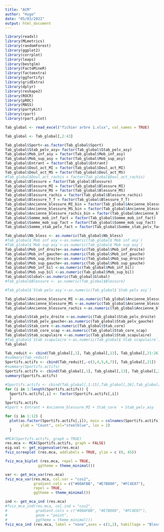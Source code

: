 ---
title: "ACM"
author: "Hugo"
date: "05/03/2022"
output: html_document
---

```{r}
library(readxl)
library(MLmetrics)
library(randomForest)
library(ggplot2)
library(corrplot)
library(leaps)
library(bestglm)
library(FactoMineR)
library(factoextra)
library(ggfortify)
library(gridExtra)
library(dplyr)
library(reshape2)
library(ROCR)
library(pROC)
library(MASS)
library(partykit)
library(rpart)
library(rpart.plot)
```

```{r}
Tab_global <- read_excel("fichier arbre 1.xlsx", col_names = TRUE)

Tab_global <- Tab_global[,2:43]

Tab_global$Sport<-as.factor(Tab_global$Sport)
Tab_global$Stab_pelv_asy= factor(Tab_global$Stab_pelv_asy)
Tab_global$Mob_inf_asy = factor(Tab_global$Mob_inf_asy)
Tab_global$Mob_sup_asy = factor(Tab_global$Mob_sup_asy)
Tab_global$Entrant = factor(Tab_global$Entrant)
Tab_global$Doul_act_MI = factor(Tab_global$Doul_act_MI)
Tab_global$Doul_act_MS = factor(Tab_global$Doul_act_MS)
#Tab_global$Doul_act_rachis = factor(Tab_global$Doul_act_rachis)
Tab_global$Blessure = factor(Tab_global$Blessure)
Tab_global$Blessure_MI = factor(Tab_global$Blessure_MI)
Tab_global$Blessure_MS = factor(Tab_global$Blessure_MS)
Tab_global$Blessure_rachis = factor(Tab_global$Blessure_rachis)
Tab_global$Blessure_T_T = factor(Tab_global$Blessure_T_T)
Tab_global$Ancienne_blessure_MI_bin = factor(Tab_global$Ancienne_blessure_MI_bin)
Tab_global$Ancienne_blessure_MS_bin = factor(Tab_global$Ancienne_blessure_MS_bin)
Tab_global$Ancienne_blessure_rachis_bin = factor(Tab_global$Ancienne_blessure_rachis_bin)
Tab_global$Somme_mob_inf_fact = factor(Tab_global$Somme_mob_inf_fact)
Tab_global$Somme_mob_sup_fact = factor(Tab_global$Somme_mob_sup_fact)
Tab_global$Somme_stab_pelv_fact = factor(Tab_global$Somme_stab_pelv_fact)

Tab_global$Nb_bless <- as.numeric(Tab_global$Nb_bless)
#Tab_global$`Mob inf asy`<-as.numeric(Tab_global$`Mob inf asy`)
#Tab_global$`Mob sup asy`<-as.numeric(Tab_global$`Mob sup asy`)
Tab_global$Mob_inf_droite<-as.numeric(Tab_global$Mob_inf_droite)
Tab_global$Mob_inf_gauche<-as.numeric(Tab_global$Mob_inf_gauche)
Tab_global$Mob_sup_droite<-as.numeric(Tab_global$Mob_sup_droite)
Tab_global$Mob_sup_gauche<-as.numeric(Tab_global$Mob_sup_gauche)
Tab_global$Mob_inf_bil <-as.numeric(Tab_global$Mob_inf_bil)
Tab_global$Mob_sup_bil <-as.numeric(Tab_global$Mob_sup_bil)
Tab_global$Global<-as.numeric(Tab_global$Global)
#Tab_global$Blessure <- as.numeric(Tab_global$Blessure)

#Tab_global$`Stab pelv asy`<-as.numeric(Tab_global$`Stab pelv asy`)

Tab_global$Ancienne_blessure_MI <-as.numeric(Tab_global$Ancienne_blessure_MI)
Tab_global$Ancienne_blessure_MS <-as.numeric(Tab_global$Ancienne_blessure_MS)
Tab_global$Ancienne_blessure_rachis <-as.numeric(Tab_global$Ancienne_blessure_rachis)

Tab_global$Stab_pelv_droite <-as.numeric(Tab_global$Stab_pelv_droite)
Tab_global$Stab_pelv_gauche<-as.numeric(Tab_global$Stab_pelv_gauche)
Tab_global$Stab_core <-as.numeric(Tab_global$Stab_core)
Tab_global$Stab_core_scap <-as.numeric(Tab_global$Stab_core_scap)
Tab_global$Stab_scapulaire <-as.numeric(Tab_global$Stab_scapulaire)
#Tab_global$`Stab scapulaire`<-as.numeric(Tab_global$`Stab scapulaire`)
Tab_global
```

```{r}

Tab_reduit <- cbind(Tab_global[,1], Tab_global[,13], Tab_global[,21:26],Tab_global[,30],Tab_global[,31:33], Tab_global[,37:38], Tab_global[,40:41])
#summary(Tab_reduit)
Sportifs.actifs <- cbind(Tab_reduit[,-c(3,4,5,6,7)], Tab_global[,21])
#summary(Sportifs.actifs)
Sportifs.actifs <- cbind(Tab_global[,1], Tab_global[,13], Tab_global[,26],Tab_global[,30],Tab_global[,31], Tab_global[,37], Tab_global[,21])
summary(Sportifs.actifs)
```




```{r}
#Sportifs.actifs <- cbind(Tab_global[,1:15],Tab_global[,26],Tab_global[,30:31],Tab_global[,33:34],Tab_global[,21])
for (i in 1:length(Sportifs.actifs)) {
  Sportifs.actifs[,i] <- factor(Sportifs.actifs[,i])
  }
Sportifs.actifs
#Sport + Entrant + Ancienne_blessure_MI + Stab_core  + Stab_pelv_asy
```


```{r}
for (i in 1:12) {
  plot(as.factor(Sportifs.actifs[,i]), main = colnames(Sportifs.actifs)[i],
       ylab = "Count", col="steelblue", las = 2)
  }
```


```{r}
#MCA(Sportifs.actifs, graph = TRUE)
res.mca <- MCA(Sportifs.actifs, graph = FALSE)
eig.val <- get_eigenvalue(res.mca)
fviz_screeplot (res.mca, addlabels = TRUE, ylim = c (0, 45))
```

```{r}
fviz_mca_biplot (res.mca, repel = TRUE, 
               ggtheme = theme_minimal())
```

```{r}
var <- get_mca_var(res.mca)
fviz_mca_var(res.mca, col.var = "cos2",
             gradient.cols = c("#00AFBB", "#E7B800", "#FC4E07"), 
             repel = TRUE, 
             ggtheme = theme_minimal())
```


```{r}
ind <- get_mca_ind (res.mca)
#fviz_mca_ind(res.mca, col.ind = "cos2", 
#             gradient.cols = c("#00AFBB", "#E7B800", "#FC4E07"),
#             geom = "point", 
#             ggtheme = theme_minimal())
fviz_mca_ind (res.mca, label = "none",axes = c(1,2), habillage = "Blessure",addEllipses = T, ggtheme = theme_minimal ())
```

```{r}

```

```{r}

```

```{r}

```



